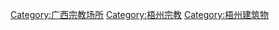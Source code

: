 [[Category:广西宗教场所|Category:广西宗教场所]]
[[Category:梧州宗教|Category:梧州宗教]]
[[Category:梧州建筑物|Category:梧州建筑物]]